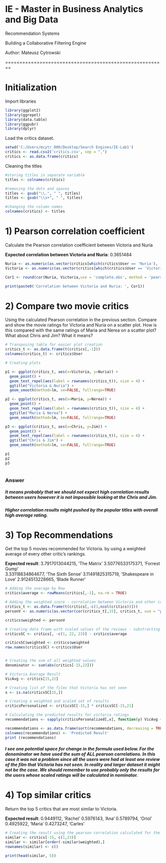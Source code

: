 # IE - Master in Business Analytics and Big Data
Recommendation Systems

Building a Collaborative Filtering Engine

Author: Mateusz Cytrowski

========================================================

# Initialization

Import libraries

```{r echo=TRUE, message=FALSE, warning=FALSE}
library(ggplot2)
library(ggrepel)
library(data.table)
library(ggpubr)
library(dplyr)

```

Load the critics dataset.

```{r}
setwd('C:/Users/mcytr_000/Desktop/Search Engines/IE-Lab1')
critics <- read.csv2('critics.csv', sep = ",")
critics <- as.data.frame(critics)

```

Cleaning the titles

```{r}
#storing titles in separate variable
titles <- colnames(critics)

#removing the dots and spaces
titles <- gsub("\\.", " ", titles)
titles <- gsub("\\s+", " ", titles)

#changing the column names
colnames(critics) <- titles

```


# 1) Pearson correlation coefficient 
Calculate the Pearson correlation coefficient between Victoria and Nuria

**Expected correlation between Victoria and Nuria**: 0.3651484

```{r fig.width=7, fig.height=6}

Nuria <- as.numeric(as.vector(critics[which(critics$User == 'Nuria'), -1]))
Victoria <- as.numeric(as.vector(critics[which(critics$User == 'Victoria'), -1]))

Cor1 <- round(cor(Nuria, Victoria,use = 'complete.obs', method = 'pearson'), 6)

print(paste0('Correlation between Victoria and Nuria: ', Cor1))

```

# 2) Compare two movie critics
Using the calculated Pearson correlation in the previous section. Compare and show the movie ratings for Victoria and Nuria on a scatter plot. How is this compared with the same ratings of Maria and Nerea on a scatter plot? What about Chris and Jim? What it means?

```{r fig.width=7, fig.height=6, message=FALSE, warning=FALSE}
# Transposing table for easier plot creation
critics_t <- as.data.frame(t(critics[,-1]))
colnames(critics_t) <- critics$User

# Creating plots

p1 <- ggplot(critics_t, aes(x=Victoria, y=Nuria)) + 
  geom_point() + 
  geom_text_repel(aes(label = rownames(critics_t)), size = 4) + 
  ggtitle("Victoria & Nuria") + 
  geom_smooth(method=lm, se=FALSE, fullrange=TRUE)

p2 <- ggplot(critics_t, aes(x=Maria, y=Nerea)) + 
  geom_point() + 
  geom_text_repel(aes(label = rownames(critics_t)), size = 4) + 
  ggtitle("Maria & Nerea") +
  geom_smooth(method=lm, se=FALSE, fullrange=TRUE)

p3 <- ggplot(critics_t, aes(x=Chris, y=Jim)) + 
  geom_point() + 
  geom_text_repel(aes(label = rownames(critics_t)), size = 4) + 
  ggtitle("Chris & Jim") +
  geom_smooth(method=lm, se=FALSE, fullrange=TRUE)

p1
p2
p3



```

### Answer
##### It means probably that we should not expect high correlation results between users however it is not impossible looking at the Chris and Jim.
##### Higher correlation results might pushed by the popular titles with overall high average rating.



# 3) Top Recommendations 
Get the top 5 movies recommended for Victoria. by using a weighted average of every other critic's rankings.

**Expected result**:
3.7917013044215, 'The Matrix'
3.50776533175371, 'Forrest Gump'     
3.33118834864677, 'The Sixth Sense' 
3.11491825315719, 'Shakespeare in Love'
2.9124513228665, 'Blade Runner'

```{r fig.width=7, fig.height=6}
# Adding the average by Row
critics$average <- rowMeans(critics[,-1], na.rm = TRUE)

# Adding the weighted score - correlation between Victoria and other critics scores 
critics_t <- as.data.frame(t(critics[,-c(1,ncol(critics))]))
personV <- as.numeric(as.vector(cor(critics_t[,15], critics_t, use = "pairwise.complete.obs", method = 'pearson')))

critics$weighted <- personV

# Creating data frame with scaled values of the reviews - substracting the average of user from each of his ratings
criticsSC <- critics[, -c(1, 22, 23)] - critics$average

criticsSC$weighted <- critics$weighted
row.names(criticsSC) <-critics$User


# Creating the sum of all weighted values
denominator <- sum(abs(critics[-15,23]))

# Victoria Average Result
VicAvg <- critics[15,22]

# Creating list of the films that Victoria has not seen
x <- is.na(criticsSC[15,])

# Creating a weighted and scaled set of results
criticsPersonalized <- criticsSC[-15,] * criticsSC[-15,21]

# Calculating the predicted results for victoria ratings
recommendations <- sapply(criticsPersonalized[,x], function(y) VicAvg + (sum(y, na.rm = TRUE) / denominator))

recommendations <- as.data.frame(sort(recommendations, decreasing = TRUE))
colnames(recommendations) <- 'Predicted Result'
print (recommendations)


```

##### I see one potential space for change in the formula used below. For the denominator we have used the sum of ALL pearson correlations. In this case it was not a problem since all the users were had at least one review of the film that Victoria has not seen. In reality and larger dataset it might not be the case. We should remember to use probably only the results for the users whose scaled ratings will be calculated in nominator.


# 4) Top similar critics
Return the top 5 critics that are most similar to Victoria. 

**Expected result**:
0.9449112, 'Rachel'
0.5976143, 'Ana' 
0.5789794, 'Oriol'
0.4925922, 'Maria'
0.4273247, 'Carles'

```{r fig.width=7, fig.height=6}

# Creating the result using the pearson correlation calculated for the previous task
similar <- critics[-15, c(1,23)]
similar <- similar[order(-similar$weighted),]
rownames(similar) <- c()

print(head(similar, 5))



```